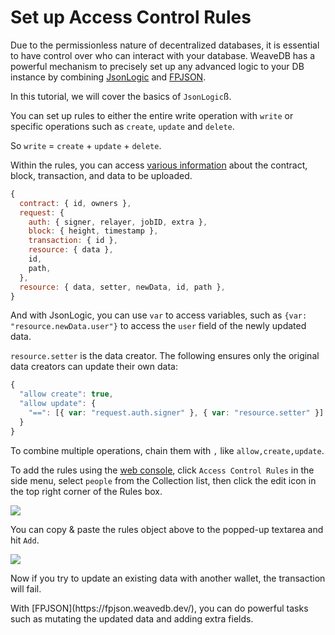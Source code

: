 
# Set up Access Control Rules

 Due to the permissionless nature of decentralized databases, it is essential to have control over who can interact with your database. WeaveDB has a powerful mechanism to precisely set up any advanced logic to your DB instance by combining [JsonLogic](https://jsonlogic.com/) and [FPJSON](https://fpjson.weavedb.dev).

In this tutorial, we will cover the basics of `JsonLogic`ß.

You can set up rules to either the entire write operation with `write` or specific operations such as `create`, `update` and `delete`.

So `write` = `create` + `update` + `delete`.

Within the rules, you can access [various information](/permissions/rules#preset-variables) about the contract, block, transaction, and data to be uploaded.

```js copy
{
  contract: { id, owners },
  request: {
    auth: { signer, relayer, jobID, extra },
    block: { height, timestamp },
    transaction: { id },
    resource: { data },
    id,
    path,
  },
  resource: { data, setter, newData, id, path },
}
```

And with JsonLogic, you can use `var` to access variables, such as `{var: "resource.newData.user"}` to access the `user` field of the newly updated data.

`resource.setter` is the data creator. The following ensures only the original data creators can update their own data:

```js copy
{
  "allow create": true,
  "allow update": {
    "==": [{ var: "request.auth.signer" }, { var: "resource.setter" }]
  }
}
```

To combine multiple operations, chain them with `,` like `allow,create,update`.

To add the rules using the [web console](https://console.weavedb.dev/), click `Access Control Rules` in the side menu, select `people` from the Collection list, then click the edit icon in the top right corner of the Rules box.

![](/img/quick-start-1.png)

 You can copy & paste the rules object above to the popped-up textarea and hit `Add`.
 
![](/img/quick-start-2.png)

Now if you try to update an existing data with another wallet, the transaction will fail.

<Callout type="info" emoji="💡">
With [FPJSON](https://fpjson.weavedb.dev/), you can do powerful tasks such as mutating the updated data and adding extra fields.
</Callout>